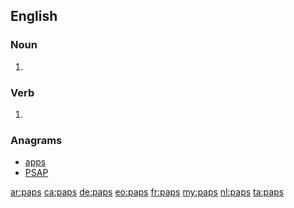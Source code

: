 {{also|PAPs}}

==English==

===Noun===
{{head|en|plural}}

# {{plural of|pap|lang=en|nocat=1}}

===Verb===
{{head|en}}

# {{en-third-person singular of|pap}}

===Anagrams===
* [[apps#English|apps]] 
* [[PSAP#English|PSAP]]

[[ar:paps]]
[[ca:paps]]
[[de:paps]]
[[eo:paps]]
[[fr:paps]]
[[my:paps]]
[[nl:paps]]
[[ta:paps]]